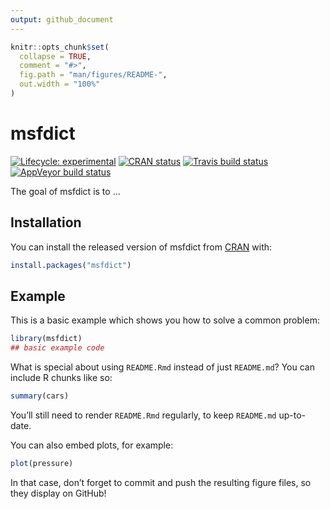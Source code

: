 ```yaml
---
output: github_document
---
```


<!-- README.md is generated from README.Rmd. Please edit that file -->

```r
knitr::opts_chunk$set(
  collapse = TRUE,
  comment = "#>",
  fig.path = "man/figures/README-",
  out.width = "100%"
)
```

# msfdict

<!-- badges: start -->
[![Lifecycle: experimental](https://img.shields.io/badge/lifecycle-experimental-orange.svg)](https://www.tidyverse.org/lifecycle/#experimental)
[![CRAN status](https://www.r-pkg.org/badges/version/msfdict)](https://CRAN.R-project.org/package=msfdict)
[![Travis build status](https://travis-ci.org/R4EPI/msfdict.svg?branch=master)](https://travis-ci.org/R4EPI/msfdict)
[![AppVeyor build status](https://ci.appveyor.com/api/projects/status/github/R4EPI/msfdict?branch=master&svg=true)](https://ci.appveyor.com/project/R4EPI/msfdict)
<!-- badges: end -->

The goal of msfdict is to ...

## Installation

You can install the released version of msfdict from [CRAN](https://CRAN.R-project.org) with:

``` r
install.packages("msfdict")
```

## Example

This is a basic example which shows you how to solve a common problem:

```r
library(msfdict)
## basic example code
```

What is special about using `README.Rmd` instead of just `README.md`? You can include R chunks like so:

```r
summary(cars)
```

You'll still need to render `README.Rmd` regularly, to keep `README.md` up-to-date.

You can also embed plots, for example:

```r
plot(pressure)
```

In that case, don't forget to commit and push the resulting figure files, so they display on GitHub!
